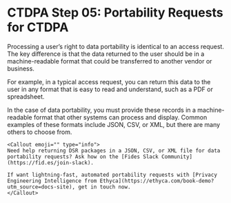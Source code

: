 
# CTDPA Step 05: Portability Requests for CTDPA

Processing a user’s right to data portability is identical to an access request. The key difference is that the data returned to the user should be in a machine-readable format that could be transferred to another vendor or business.

For example, in a typical access request, you can return this data to the user in any format that is easy to read and understand, such as a PDF or spreadsheet.

In the case of data portability, you must provide these records in a machine-readable format that other systems can process and display. Common examples of these formats include JSON, CSV, or XML, but there are many others to choose from.

    <Callout emoji="" type="info">
    Need help returning DSR packages in a JSON, CSV, or XML file for data portability requests? Ask how on the [Fides Slack Community](https://fid.es/join-slack).
    
    If want lightning-fast, automated portability requests with [Privacy Engineering Intelligence from Ethyca](https://ethyca.com/book-demo?utm_source=docs-site), get in touch now.
    </Callout>
